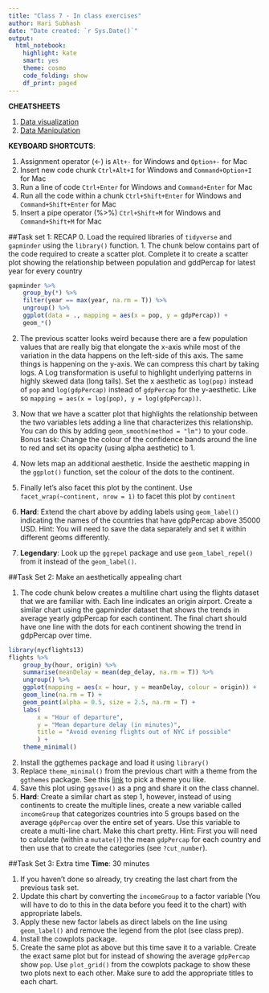 ```yaml
---
title: "Class 7 - In class exercises"
author: Hari Subhash
date: "Date created: `r Sys.Date()`"
output:
  html_notebook:
    highlight: kate
    smart: yes
    theme: cosmo
    code_folding: show
    df_print: paged
---
```

**CHEATSHEETS**

1. [Data visualization](https://github.com/rstudio/cheatsheets/blob/master/data-visualization-2.1.pdf)
2. [Data Manipulation](https://github.com/rstudio/cheatsheets/blob/master/data-transformation.pdf)

**KEYBOARD SHORTCUTS**:

1. Assignment operator (<-) is `Alt+-` for Windows and `Option+-` for Mac
2. Insert new code chunk `Ctrl+Alt+I` for Windows and `Command+Option+I` for Mac
3. Run a line of code `Ctrl+Enter` for Windows and `Command+Enter` for Mac
4. Run all the code within a chunk `Ctrl+Shift+Enter` for Windows and `Command+Shift+Enter` for Mac
5. Insert a pipe operator (%>%) `Ctrl+Shift+M` for Windows and `Command+Shift+M` for Mac

##Task set 1: RECAP
0. Load the required libraries of `tidyverse` and `gapminder` using the `library()` function.
1. The chunk below contains part of the code required to create a scatter plot. Complete it to create a scatter plot showing the relationship between population and gddPercap for latest year for every country

```r
gapminder %>% 
    group_by(*) %>% 
    filter(year == max(year, na.rm = T)) %>% 
    ungroup() %>% 
    ggplot(data = ., mapping = aes(x = pop, y = gdpPercap)) +
    geom_*()
```

2. The previous scatter looks weird because there are a few population values that are really big that elongate the x-axis while most of the variation in the data happens on the left-side of this axis. The same things is happening on the y-axis. We can compress this chart by taking logs. A Log transformation is useful to highlight underlying patterns in highly skewed data (long tails). Set the x aesthetic as `log(pop)` instead of `pop` and `log(gdpPercap)` instead of `gdpPercap` for the y-aesthetic. Like so `mapping = aes(x = log(pop), y = log(gdpPercap))`.

3. Now that we have a scatter plot that highlights the relationship between the two variables lets adding a line that characterizes this relationship. You can do this by adding `geom_smooth(method = "lm")` to your code. Bonus task: Change the colour of the confidence bands around the line to red and set its opacity (using alpha aesthetic) to 1.

4. Now lets map an additional aesthetic. Inside the aesthetic mapping in the `ggplot()` function, set the colour of the dots to the continent.

5. Finally let's also facet this plot by the continent. Use `facet_wrap(~continent, nrow = 1)` to facet this plot by `continent`

6. **Hard**: Extend the chart above by adding labels using `geom_label()` indicating the names of the countries that have gdpPercap above 35000 USD. Hint: You will need to save the data separately and set it within different geoms differently.

7. **Legendary**: Look up the `ggrepel` package and use `geom_label_repel()` from it instead of the `geom_label()`.


##Task Set 2: Make an aesthetically appealing chart

1. The code chunk below creates a multiline chart using the flights dataset that we are familiar with. Each line indicates an origin airport. Create a similar chart using the gapminder dataset that shows the trends in average yearly gdpPercap for each continent. The final chart should have one line with the dots for each continent showing the trend in gdpPercap over time.

```r
library(nycflights13)
flights %>%
    group_by(hour, origin) %>%
    summarise(meanDelay = mean(dep_delay, na.rm = T)) %>%
    ungroup() %>% 
    ggplot(mapping = aes(x = hour, y = meanDelay, colour = origin)) +
    geom_line(na.rm = T) +
    geom_point(alpha = 0.5, size = 2.5, na.rm = T) +
    labs(
        x = "Hour of departure",
        y = "Mean departure delay (in minutes)",
        title = "Avoid evening flights out of NYC if possible"
        ) +
    theme_minimal()
```

2. Install the ggthemes package and load it using `library()`
3. Replace `theme_minimal()` from the previous chart with a theme from the `ggthemes` package. See this [link](https://yutannihilation.github.io/allYourFigureAreBelongToUs/ggthemes/) to pick a theme you like.
4. Save this plot using `ggsave()` as a png and share it on the class channel.
5. **Hard**: Create a similar chart as step 1, however, instead of using continents to create the multiple lines, create a new variable called `incomeGroup` that categorizes countries into 5 groups based on the average `gdpPercap` over the entire set of years. Use this variable to create a multi-line chart. Make this chart pretty. Hint: First you will need to calculate (within a `mutate()`) the mean `gdpPercap` for each country and then use that to create the categories (see `?cut_number`).

##Task Set 3: Extra time
**Time**: 30 minutes

1. If you haven't done so already, try creating the last chart from the previous task set.
2. Update this chart by converting the `incomeGroup` to a factor variable (You will have to do to this in the data before you feed it to the chart) with appropriate labels.
3. Apply these new factor labels as direct labels on the line using `geom_label()` and remove the legend from the plot (see class prep).
4. Install the cowplots package.
5. Create the same plot as above but this time save it to a variable. Create the exact same plot but for instead of showing the average `gdpPercap` show `pop`. Use `plot_grid()` from the cowplots package to show these two plots next to each other. Make sure to add the appropriate titles to each chart.


